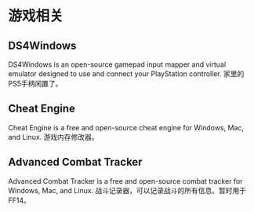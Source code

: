 
# 游戏相关

## DS4Windows

<AppCard picOrgin="https://url-shortener.ri1ken.workers.dev/w3cy68" appName="DS4Windows" website="https://docs.ds4windows.app/" twitter="https://img.shields.io/twitter/follow/ds4windows?style=social" github="https://img.shields.io/github/stars/Ryochan7/DS4Windows?style=social">
    DS4Windows is an open-source gamepad input mapper and virtual emulator designed to use and connect your PlayStation controller.
</AppCard>

<Callout>
    家里的PS5手柄闲置了。
</Callout>

## Cheat Engine

<AppCard picOrgin="https://url-shortener.ri1ken.workers.dev/wdJef3" appName="Cheat Engine" website="https://cheatengine.org/" twitter="https://img.shields.io/twitter/follow/_cheatengine?style=social" github="https://img.shields.io/github/stars/cheat-engine/cheat-engine?style=social">
    Cheat Engine is a free and open-source cheat engine for Windows, Mac, and Linux.
</AppCard>

<Callout>
    游戏内存修改器。  
</Callout>

## Advanced Combat Tracker

<AppCard picOrgin="https://url-shortener.ri1ken.workers.dev/J5nxDm" appName="Advanced Combat Tracker" website="https://www.advancedcombattracker.com/" twitter="https://img.shields.io/twitter/follow/EQAditu?style=social" github="https://img.shields.io/github/stars/EQAditu/AdvancedCombatTracker?style=social">
    Advanced Combat Tracker is a free and open-source combat tracker for Windows, Mac, and Linux.
</AppCard>

<Callout>
    战斗记录器，可以记录战斗的所有信息。暂时用于FF14。
</Callout>